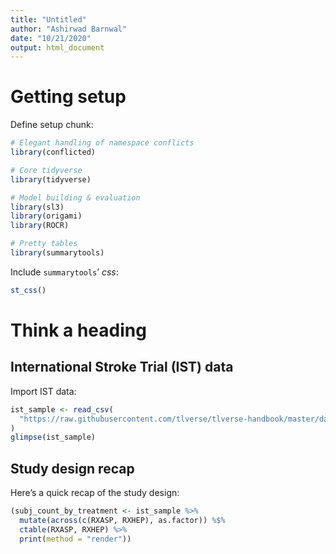 ```yaml
---
title: "Untitled"
author: "Ashirwad Barnwal"
date: "10/21/2020"
output: html_document
---
```


# Getting setup
Define setup chunk:

```r
# Elegant handling of namespace conflicts
library(conflicted)

# Core tidyverse
library(tidyverse)

# Model building & evaluation
library(sl3)
library(origami)
library(ROCR)

# Pretty tables
library(summarytools)
```

Include `summarytools`' *css*:

```r
st_css()
```

# Think a heading

## International Stroke Trial (IST) data
Import IST data:

```r
ist_sample <- read_csv(
  "https://raw.githubusercontent.com/tlverse/tlverse-handbook/master/data/ist_sample.csv"
)
glimpse(ist_sample)
```

## Study design recap
Here's a quick recap of the study design:

```r
(subj_count_by_treatment <- ist_sample %>%
  mutate(across(c(RXASP, RXHEP), as.factor)) %$%
  ctable(RXASP, RXHEP) %>%
  print(method = "render"))
```





